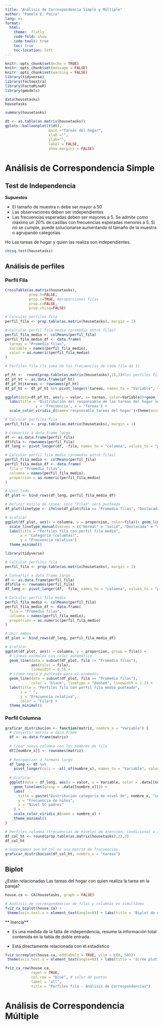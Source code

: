---
title: "Análisis de Correspondencia Simple y Múltiple"
author: "Pamela E. Pairo"
lang: es
format:
  html:
    theme:  flatly
    code-fold: show
    code-tools: true
    toc: true
    toc-location: left
---

```{r setup, include=FALSE}
knitr::opts_chunk$set(echo = TRUE)
knitr::opts_chunk$set(message = FALSE)
knitr::opts_chunk$set(warning = FALSE)
library(tidyverse)
library(factoextra)
library(FactoMineR)
library(gmodels)
```

```{r}

data(housetasks)
housetasks

```

```{r}
summary(housetasks)
```

```{r}
dt <- as.table(as.matrix(housetasks))
gplots::balloonplot(t(dt), 
                    main ="Tareas del hogar", 
                    xlab ="", 
                    ylab="",
                    label = FALSE, 
                    show.margins = FALSE)
```

# Análisis de Correspondencia Simple
## Test de Independencia

**Supuestos**

- El tamaño de muestra n debe ser mayor a 50
- Las observaciones deben ser independientes
- Las frecuencias esperadas deben ser mayores a 5. Se admite como máximo un 20% de casillas con frecuencias esperadas menores a 5. Si no se cumple, puede solucionarse aumentando el tamaño de la muestra o agrupando categorías.

Ho Las tareas de hogar y quien las realiza son independientes.

```{r}
chisq.test(housetasks)
```
## Análisis de perfiles
### Perfil Fila

```{r}
CrossTable(as.matrix(housetasks),
           prop.t=FALSE,
           prop.r=TRUE, #proporciones filas
           prop.c=FALSE, 
           prop.chisq=FALSE)
```

```{r}
# Calcular perfiles fila
perfil_fila <- prop.table(as.matrix(housetasks), margin = 1)

# Calcular perfil fila medio (promedio entre filas)
perfil_fila_medio <- colMeans(perfil_fila)
perfil_fila_medio_df <- data.frame(
  tareas = "Promedio filas",
  Variable = names(perfil_fila_medio),
  valor = as.numeric(perfil_fila_medio)
)
```

```{r}
# Perfiles fila (la suma de las frecuencias de cada fila da 1)

pf_ht <-  round(prop.table(as.matrix(housetasks),1),3)#los perfiles fila
df_pf_ht <- as.data.frame(pf_ht) 
df_pf_ht$tareas <- rownames(pf_ht)
df_pf_ht <- df_pf_ht %>% pivot_longer(!tareas, names_to = "Variable", values_to = "valor")

ggplot(data=df_pf_ht, aes(y = valor, x= tareas, color=Variable))+geom_line(aes(group = Variable))+
  labs(title = 'Distribución del responsable de las tareas del hogar según tareas',
              y = 'Frecuencia', x = 'Tareas') +
  scale_color_viridis_d(name='responsable tareas del hogar')+theme(axis.text.x = element_text(angle = 45, hjust = 1))
```

```{r}
# Calcular perfiles fila
perfil_fila <- prop.table(as.matrix(housetasks), margin = 1)

# Convertir a data frame largo
df <- as.data.frame(perfil_fila)
df$fila <- rownames(perfil_fila)
df_long <- pivot_longer(df, -fila, names_to = "columna", values_to = "proporcion")

# Calcular perfil fila medio (promedio entre filas)
perfil_fila_medio <- colMeans(perfil_fila)
perfil_fila_medio_df <- data.frame(
  fila = "Promedio filas",
  columna = names(perfil_fila_medio),
  proporcion = as.numeric(perfil_fila_medio)
)

# Unir todo
df_plot <- bind_rows(df_long, perfil_fila_medio_df)

# Definir estilo de línea: solo "Fila3" será punteada
df_plot$linetype <- ifelse(df_plot$fila == "Promedio filas", "Destacada", "Normal")

# Graficar
ggplot(df_plot, aes(x = columna, y = proporcion, color=fila))+ geom_line(aes(group = fila))+
  scale_linetype_manual(values = c("Normal" = "solid", "Destacada" = "dashed"))+
  labs(title = "Perfiles fila con perfil fila medio",
       x = "Categoría (columnas)",
       y = "Frecuencia relativa") 
  theme_minimal()

```

```{r}
library(tidyverse)

# Calcular perfiles fila
perfil_fila <- prop.table(as.matrix(housetasks), margin = 1)

# Convertir a data frame largo
df <- as.data.frame(perfil_fila)
df$fila <- rownames(perfil_fila)
df_long <- pivot_longer(df, -fila, names_to = "columna", values_to = "proporcion")

# Calcular perfil fila medio
perfil_fila_medio <- colMeans(perfil_fila)
perfil_fila_medio_df <- data.frame(
  fila = "Promedio filas",
  columna = names(perfil_fila_medio),
  proporcion = as.numeric(perfil_fila_medio)
)

# Unir ambos
df_plot <- bind_rows(df_long, perfil_fila_medio_df)

# Graficar
ggplot(df_plot, aes(x = columna, y = proporcion, group = fila)) +
  # Líneas normales con color automático
  geom_line(data = subset(df_plot, fila != "Promedio filas"),
            aes(color = fila),
            linewidth = 0.5) +
  # Línea negra y punteada para el promedio
  geom_line(data = subset(df_plot, fila == "Promedio filas"),
            color = "black", linetype = "dashed", linewidth = 1.2) +
  labs(title = "Perfiles fila con perfil fila medio punteado",
       x = " ",
       y = "Frecuencia relativa",
       color = "Fila") +
  theme_minimal()

```



### Perfil Columna

```{r}

graficar_distribucion <- function(matriz, nombre_x = "Variable") {
  # Convertir matriz a data frame
  df <- as.data.frame(matriz)
  
  # Crear nueva columna con los nombres de fila
  df[[nombre_x]] <- rownames(matriz)
  
  # Reorganizar a formato largo
  df_long <- df %>% 
    pivot_longer(cols = -all_of(nombre_x), names_to = "Variable", values_to = "valor")
  
  # Graficar
  ggplot(data = df_long, aes(y = valor, x = Variable, color = .data[[nombre_x]])) +
    geom_line(aes(group = .data[[nombre_x]])) +
    labs(
      title = paste("Distribución categoría de nivel de", nombre_x, "según nivel SC padres"),
      y = "Frecuencia de niños",
      x = "Nivel SC padres"
    ) +
    scale_color_viridis_d(name = nombre_x) +
    theme_minimal()
}

```


```{r}
# Perfiles columna (frecuencias de niveles de atención, condicional a cada columna (categoría SC padres))
df_col_ht <- round(prop.table(as.matrix(housetasks),2),3)
df_col_ht
```
```{r}
# Supongamos que bd_col es una matriz de frecuencias
graficar_distribucion(df_col_ht, nombre_x = "tareas")
```
## Biplot

¿Están relacionadas Las tareas del hogar con quien realiza la tarea en la pareja?

```{r}
house.ca <- CA(housetasks, graph = FALSE)

# Análisis de correspondencias de filas y columnas en simultáneo
fviz_ca_biplot(house.ca) +
 theme(axis.text.x = element_text(angle=0)) + labs(title = 'Biplot de Análisis de Correspondencia Housetasks')+theme(panel.background = element_rect(fill = "grey95"))
```

** Inercia**

- Es una medida de la falta de independencia, resume la información total
contenida en la tabla de doble entrada.

- Está directamente relacionada con el estadístico 

```{r}
fviz_screeplot(house.ca, addlabels = TRUE, ylim = c(0, 50))+
 theme(axis.text.x = element_text(angle=0)) + labs(title = 'Scree plot',  x = 'Dimensión', y = 'Contribución inercia explicada')+theme(panel.background = element_rect(fill = "grey95"))
```

```{r}
fviz_ca_row(house.ca, 
            repel = TRUE, 
            col.row = "blue", # color de puntos
            label = "all", 
            title = "Perfiles fila - Análisis de Correspondencias")
```

# Análisis de Correspondencia Múltiple

